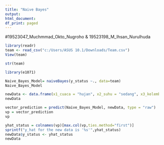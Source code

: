 ---
title: "Naive Bayes"
output:
html_document:
df_print: paged
---
#19523047_Muchmmad_Okto_Nugroho & 19523198_M_Ihsan_Nurulhuda
```{r}
library(readr)
team <- read_csv("c:/Users/ASUS 10.1/Downloads/Team.csv")
View(team)
```

```{r}
str(team)
```
```{r}
library(e1071)
```


```{r}
Naive_Bayes_Model= naiveBayes(y_status ~., data=team)
Naive_Bayes_Model
```


```{r}
newData <- data.frame(x1_cuaca = "hujan", x2_suhu = "sedang", x3_kelembaban = "tinggi", x4_berangin = "tidak", y_status="")
newData
```

```{r}
vector_prediction = predict(Naive_Bayes_Model, newData, type = "raw")
vp = vector_prediction
vp
```
```{r}
yhat_status = colnames(vp)[max.col(vp,ties.method="first")]
sprintf("y_hat for the new data is '%s'",yhat_status)
newData$y_status <- yhat_status
newData
```


